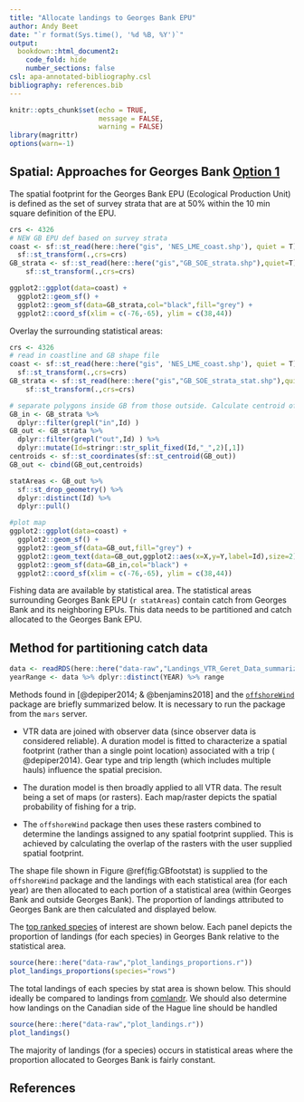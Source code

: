 ```yaml
---
title: "Allocate landings to Georges Bank EPU"
author: Andy Beet
date: "`r format(Sys.time(), '%d %B, %Y')`"
output: 
  bookdown::html_document2:
    code_fold: hide
    number_sections: false
csl: apa-annotated-bibliography.csl
bibliography: references.bib
---
```


```r
knitr::opts_chunk$set(echo = TRUE, 
                      message = FALSE,
                      warning = FALSE)
library(magrittr)
options(warn=-1)
```

## Spatial: Approaches for Georges Bank [Option 1](https://noaa-edab.github.io/ms-keyrun/GBSurveySet.html#opt1)

The spatial footprint for the Georges Bank EPU (Ecological Production Unit) is defined as the set of survey strata that are at 50% within the 10 min square definition of the EPU.

```r
crs <- 4326
# NEW GB EPU def based on survey strata
coast <- sf::st_read(here::here("gis", 'NES_LME_coast.shp'), quiet = T) %>%
  sf::st_transform(.,crs=crs)
GB_strata <- sf::st_read(here::here("gis","GB_SOE_strata.shp"),quiet=T) %>%
    sf::st_transform(.,crs=crs)

ggplot2::ggplot(data=coast) +
  ggplot2::geom_sf() +
  ggplot2::geom_sf(data=GB_strata,col="black",fill="grey") + 
  ggplot2::coord_sf(xlim = c(-76,-65), ylim = c(38,44))

```

Overlay the surrounding statistical areas:

```r
crs <- 4326
# read in coastline and GB shape file
coast <- sf::st_read(here::here("gis", 'NES_LME_coast.shp'), quiet = T) %>%
  sf::st_transform(.,crs=crs)
GB_strata <- sf::st_read(here::here("gis","GB_SOE_strata_stat.shp"),quiet=T) %>%
    sf::st_transform(.,crs=crs)

# separate polygons inside GB from those outside. Calculate centroid of polygon for label
GB_in <- GB_strata %>%
  dplyr::filter(grepl("in",Id) )
GB_out <- GB_strata %>%
  dplyr::filter(grepl("out",Id) ) %>% 
  dplyr::mutate(Id=stringr::str_split_fixed(Id,"_",2)[,1])
centroids <- sf::st_coordinates(sf::st_centroid(GB_out))
GB_out <- cbind(GB_out,centroids)

statAreas <- GB_out %>%
  sf::st_drop_geometry() %>%
  dplyr::distinct(Id) %>%
  dplyr::pull()

#plot map
ggplot2::ggplot(data=coast) +
  ggplot2::geom_sf() +
  ggplot2::geom_sf(data=GB_out,fill="grey") + 
  ggplot2::geom_text(data=GB_out,ggplot2::aes(x=X,y=Y,label=Id),size=2)    +
  ggplot2::geom_sf(data=GB_in,col="black") + 
  ggplot2::coord_sf(xlim = c(-76,-65), ylim = c(38,44))

```

Fishing data are available by statistical area. The statistical areas surrounding Georges Bank EPU (`r statAreas`) contain catch from Georges Bank and its neighboring EPUs. This data needs to be partitioned and catch allocated to the Georges Bank EPU.

## Method for partitioning catch data

```r
data <- readRDS(here::here("data-raw","Landings_VTR_Geret_Data_summarized.rds"))
yearRange <- data %>% dplyr::distinct(YEAR) %>% range
```

Methods found in [@depiper2014; & @benjamins2018] and the [`offshoreWind`](https://github.com/dcorvi/offshoreWind) package are briefly summarized below. It is necessary to run the package from the `mars` server.

-   VTR data are joined with observer data (since observer data is considered reliable). A duration model is fitted to characterize a spatial footprint (rather than a single point location) associated with a trip ( @depiper2014). Gear type and trip length (which includes multiple hauls) influence the spatial precision.

-   The duration model is then broadly applied to all VTR data. The result being a set of maps (or rasters). Each map/raster depicts the spatial probability of fishing for a trip.

-   The `offshoreWind` package then uses these rasters combined to determine the landings assigned to any spatial footprint supplied. This is achieved by calculating the overlap of the rasters with the user supplied spatial footprint.

The shape file shown in Figure \@ref(fig:GBfootstat) is supplied to the `offshoreWind` package and the landings with each statistical area (for each year) are then allocated to each portion of a statistical area (within Georges Bank and outside Georges Bank). The proportion of landings attributed to Georges Bank are then calculated and displayed below.

The [top ranked species](https://noaa-edab.github.io/ms-keyrun/SpeciesEnvDat.html#focalSpecies) of interest are shown below. Each panel depicts the proportion of landings (for each species) in Georges Bank relative to the statistical area.


```r
source(here::here("data-raw","plot_landings_proportions.r"))
plot_landings_proportions(species="rows")

```

The total landings of each species by stat area is shown below. This should ideally be compared to landings from [comlandr](https://github.com/NOAA-EDAB/comlandr). We should also determine how landings on the Canadian side of the Hague line should be handled

```r
source(here::here("data-raw","plot_landings.r"))
plot_landings()

```

The majority of landings (for a species) occurs in statistical areas where the proportion allocated to Georges Bank is fairly constant.

## References
